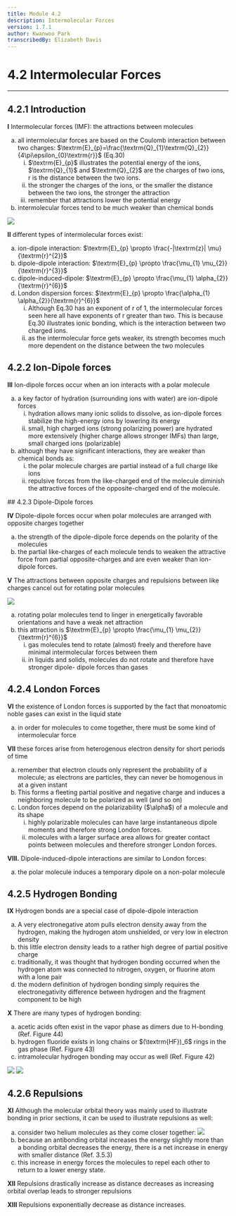 ```yaml
---
title: Module 4.2
description: Intermolecular Forces
version: 1.7.1
author: Kwanwoo Park
transcribedBy: Elizabeth Davis
---
```


# 4.2 Intermolecular Forces

---

## 4.2.1 Introduction

**I** Intermolecular forces (IMF): the attractions between molecules

<ol type="a">
  <li>
    all intermolecular forces are based on the Coulomb interaction between two charges:
    $\textrm{E}_{p}=\frac{\textrm{Q}_{1}\textrm{Q}_{2}}{4\pi\epsilon_{0}\textrm{r}}$ (Eq.30)
    <ol type="i">
      <li>
        $\textrm{E}_{p}$ illustrates the potential energy of the ions, $\textrm{Q}_{1}$ and $\textrm{Q}_{2}$ are the
        charges of two ions, r is the distance between the two ions.
      </li>
      <li>
        the stronger the charges of the ions, or the smaller the distance
        between the two ions, the stronger the attraction
      </li>
      <li>
        remember that attractions lower the potential energy
      </li>
    </ol>
  </li>
  <li>
    intermolecular forces tend to be much weaker than chemical bonds
  </li>
</ol>

<img src="https://i.imgur.com/0kIZKbK.png" />

**II** different types of intermolecular forces exist:

  <ol type="a">
    <li>
      ion-dipole interaction: $\textrm{E}_{p} \propto \frac{-|\textrm{z}| \mu}{\textrm{r}^{2}}$
    </li>
    <li>
      dipole-dipole interaction: $\textrm{E}_{p} \propto \frac{\mu_{1} \mu_{2}}{\textrm{r}^{3}}$
    </li>
    <li>
      dipole-induced-dipole: $\textrm{E}_{p} \propto \frac{\mu_{1} \alpha_{2}}{\textrm{r}^{6}}$
    </li>
    <li>
      London dispersion forces: $\textrm{E}_{p} \propto \frac{\alpha_{1} \alpha_{2}}{\textrm{r}^{6}}$
        <ol type="i">
          <li>
            Although Eq.30 has an exponent of r of 1, the intermolecular forces seen here all
            have exponents of r greater than two. This is because Eq.30 illustrates ionic
            bonding, which is the interaction between two charged ions.
          </li>
          <li>
            as the intermolecular force gets weaker, its strength becomes much more
            dependent on the distance between the two molecules
          </li>
        </ol>
    </li>
  </ol>

## 4.2.2 Ion-Dipole forces

**III** Ion-dipole forces occur when an ion interacts with a polar molecule

<ol type="a">
  <li>
    a key factor of hydration (surrounding ions with water) are ion-dipole
    forces
    <ol type="i">
      <li>
        hydration allows many ionic solids to dissolve, as ion-dipole forces
        stabilize the high-energy ions by lowering its energy
      </li>
      <li>
        small, high charged ions (strong polarizing power) are hydrated more
        extensively (higher charge allows stronger IMFs) than large, small
        charged ions (polarizable)
      </li>
    </ol>
  </li>
  <li>
    although they have significant interactions, they are weaker than chemical
    bonds as:
    <ol type="i">
      <li>
        the polar molecule charges are partial instead of a full charge like
        ions
      </li>
      <li>
        repulsive forces from the like-charged end of the molecule diminish the
        attractive forces of the opposite-charged end of the molecule.
      </li>
    </ol>
  </li>
</ol>
## 4.2.3 Dipole-Dipole forces

**IV** Dipole-dipole forces occur when polar molecules are arranged with opposite
charges together

<ol type="a">
  <li>
    the strength of the dipole-dipole force depends on the polarity of the
    molecules
  </li>
  <li>
    the partial like-charges of each molecule tends to weaken the attractive
    force from partial opposite-charges and are even weaker than ion- dipole
    forces.
  </li>
</ol>

**V** The attractions between opposite charges and repulsions between like charges
cancel out for rotating polar molecules

<img src="https://i.imgur.com/U8TMiOd.png" />

<ol type="a">
  <li>
    rotating polar molecules tend to linger in energetically favorable
    orientations and have a weak net attraction
  </li>
  <li>
    this attraction is $\textrm{E}_{p} \propto \frac{\mu_{1} \mu_{2}}{\textrm{r}^{6}}$
    <ol type="i">
      <li>
        gas molecules tend to rotate (almost) freely and therefore have minimal
        intermolecular forces between them
      </li>
      <li>
        in liquids and solids, molecules do not rotate and therefore have stronger dipole-
        dipole forces than gases
      </li>
    </ol>
  </li>
</ol>

## 4.2.4 London Forces

**VI** the existence of London forces is supported by the fact that monoatomic noble gases can exist in
the liquid state

<ol type="a">
  <li>
    in order for molecules to come together, there must be some kind of
    intermolecular force
  </li>
</ol>

**VII** these forces arise from heterogenous electron density for short periods of time

<ol type="a">
  <li>
    remember that electron clouds only represent the probability of a molecule;
    as electrons are particles, they can never be homogenous in at a given
    instant
  </li>
  <li>
    This forms a fleeting partial positive and negative charge and induces a
    neighboring molecule to be polarized as well (and so on)
  </li>
  <li>
    London forces depend on the polarizability ($\alpha$) of a molecule and its
    shape
    <ol type="i">
      <li>
        highly polarizable molecules can have large instantaneous dipole moments
        and therefore strong London forces.
      </li>
      <li>
        molecules with a larger surface area allows for greater contact points
        between molecules and therefore stronger London forces.
      </li>
    </ol>
  </li>
</ol>

**VIII.** Dipole-induced-dipole interactions are similar to London forces:

<ol type="a">
  <li>the polar molecule induces a temporary dipole on a non-polar molecule</li>
</ol>

## 4.2.5 Hydrogen Bonding

**IX** Hydrogen bonds are a special case of dipole-dipole interaction

<ol type="a">
  <li>
    A very electronegative atom pulls electron density away from the hydrogen,
    making the hydrogen atom unshielded, or very low in electron density
  </li>
  <li>
    this little electron density leads to a rather high degree of partial
    positive charge
  </li>
  <li>
    traditionally, it was thought that hydrogen bonding occurred when the
    hydrogen atom was connected to nitrogen, oxygen, or fluorine atom with a
    lone pair
  </li>
  <li>
    the modern definition of hydrogen bonding simply requires the
    electronegativity difference between hydrogen and the fragment component to
    be high
  </li>
</ol>

**X** There are many types of hydrogen bonding:

<ol type="a">
  <li>
    acetic acids often exist in the vapor phase as dimers due to H-bonding (Ref.
    Figure 44)
  </li>
  <li>
    hydrogen fluoride exists in long chains or $(\textrm{HF})_6$ rings in the
    gas phase (Ref. Figure 43)
  </li>
  <li>intramolecular hydrogen bonding may occur as well (Ref. Figure 42)</li>
</ol>

<img src="https://i.imgur.com/K44RDYs.png" />

<img src="https://i.imgur.com/05Mwd8w.png" />

## 4.2.6 Repulsions

**XI** Although the molecular orbital theory was mainly used to illustrate
bonding in prior sections, it can be used to illustrate repulsions as well:

<ol type="a">
  <li>
    consider two helium molecules as they come closer together:
    <img src="https://i.imgur.com/0WNxLKc.png" />
  </li>
  <li>
    because an antibonding orbital increases the energy slightly more than a
    bonding orbital decreases the energy, there is a net increase in energy with
    smaller distance (Ref. 3.5.3)
  </li>
  <li>
    this increase in energy forces the molecules to repel each other to return
    to a lower energy state.
  </li>
</ol>

**XII** Repulsions drastically increase as distance decreases as increasing orbital overlap leads to
stronger repulsions

**XIII** Repulsions exponentially decrease as distance increases.
